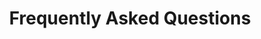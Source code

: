 ---
title: 'Frequently Asked Questions'
description: 'In case you are not able to find an answer here, contact us at info@smallest.ai'
---